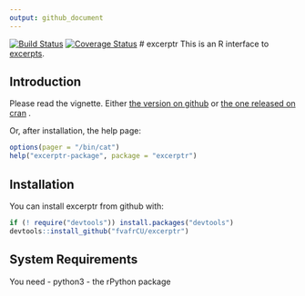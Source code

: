 ```yaml
---
output: github_document
---
```

<!-- README.md is generated from README.Rmd. Please edit that file -->
[![Build Status](https://travis-ci.org/fvafrCU/excerptr.svg?branch=master)](https://travis-ci.org/fvafrCU/excerptr)
[![Coverage Status](https://codecov.io/github/fvafrCU/excerptr/coverage.svg?branch=master)](https://codecov.io/github/fvafrCU/excerptr?branch=master)
# excerptr
This is an R interface to [excerpts](https://pypi.python.org/pypi/excerpts).

## Introduction

Please read the vignette. Either [the version on github](http://htmlpreview.github.io/?https://github.com/fvafrCU/excerptr/blob/master/inst/doc/excerptr_Introduction.html)
or [the one released on cran](https://cran.r-project.org/web/packages/excerptr/vignettes/excerptr_Introduction.html) .

Or, after installation, the help page:
```r
options(pager = "/bin/cat")
help("excerptr-package", package = "excerptr")
```

## Installation
You can install excerptr from github with:
```r
if (! require("devtools")) install.packages("devtools")
devtools::install_github("fvafrCU/excerptr")
```


## System Requirements
You need
  - python3
  - the rPython package
